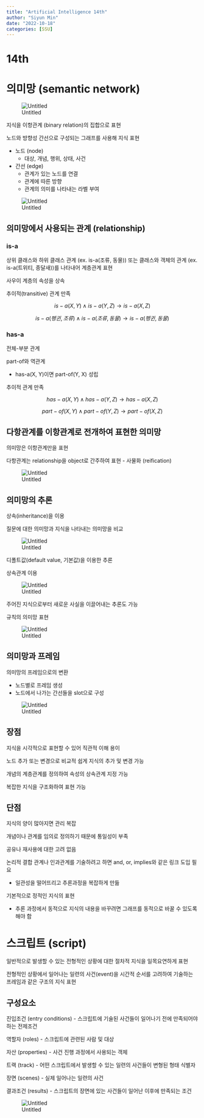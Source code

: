 ```yaml
---
title: "Artificial Intelligence 14th"
author: "Siyun Min"
date: "2022-10-18"
categories: [SSU]
---
```

# 14th

# 의미망 (semantic network)

![Untitled](./Untitled.png)

지식을 이항관계 (binary relation)의 집합으로 표현

노드와 방향성 간선으로 구성되는 그래프를 사용해 지식 표현

- 노드 (node)
    - 대상, 개념, 행위, 상태, 사건
- 간선 (edge)
    - 관계가 있는 노드를 연결
    - 관계에 따른 방향
    - 관계의 의미를 나타내는 라벨 부여

![Untitled](./Untitled%201.png)

## 의미망에서 사용되는 관계 (relationship)

### is-a

상위 클래스와 하위 클래스 관계 (ex. is-a(조류, 동물)) 또는 클래스와 객체의 관계 (ex. is-a(트위티, 종달새))를 나타내어 계층관계 표현

사우이 계층의 속성을 상속

추이적(transitive) 관계 만족

$$
is-a(X, Y) \land is-a(Y, Z) \to is-a(X, Z)
$$

$$
is-a(펭귄, 조류) \land is-a(조류, 동물) \to is-a(펭귄,동물)
$$

### has-a

전체-부분 관계

part-of와 역관계

- has-a(X, Y)이면 part-of(Y, X) 성립

추이적 관계 만족

$$
has-a(X, Y) \land has-a(Y, Z) \to has-a(X, Z)
$$

$$
part-of(X, Y) \land part-of(Y, Z) \to part-of(X, Z)
$$

## 다항관계를 이항관계로 전개하여 표현한 의미망

의미망은 이항관계만을 표현

다항관계는 relationship을 object로 간주하여 표현 - 사물화 (reification)

![Untitled](./Untitled%202.png)

## 의미망의 추론

상속(inheritance)을 이용

질문에 대한 의미망과 지식을 나타내는 의미망을 비교

![Untitled](./Untitled%203.png)

디폴트값(default value, 기본값)을 이용한 추론

상속관계 이용

![Untitled](./Untitled%204.png)

주어진 지식으로부터 새로운 사실을 이끌어내는 추론도 가능

규칙의 의미망 표현

![Untitled](./Untitled%205.png)

## 의미망과 프레임

의미망의 프레임으로의 변환

- 노드별로 프레임 생성
- 노드에서 나가는 간선들을 slot으로 구성

![Untitled](./Untitled%206.png)

## 장점

지식을 시각적으로 표현할 수 있어 직관적 이해 용이

노드 추가 또는 변경으로 비교적 쉽게 지식의 추가 및 변경 가능

개념의 계층관계를 정의하여 속성의 상속관계 지정 가능

복잡한 지식을 구조화하여 표현 가능

## 단점

지식의 양이 많아지면 관리 복잡

개념이나 관계를 임의로 정의하기 때문에 통일성이 부족

공유나 재사용에 대한 고려 없음

논리적 결합 관계나 인과관계를 기술하려고 하면 and, or, implies와 같은 링크 도입 필요

- 일관성을 떨어뜨리고 추론과정을 복잡하게 만듦

기본적으로 정적인 지식의 표현

- 추론 과정에서 동적으로 지식의 내용을 바꾸려면 그래프를 동적으로 바꿀 수 있도록 해야 함

# 스크립트 (script)

일반적으로 발생할 수 있는 전형적인 상황에 대한 절차적 지식을 일목요연하게 표현

전형적인 상황에서 일어나는 일련의 사건(event)을 시간적 순서를 고려하여 기술하는 프레임과 같은 구조의 지식 표현

## 구성요소

진입조건 (entry conditions) - 스크립트에 기술된 사건들이 일어나기 전에 만족되어야 하는 전제조건

역할자 (roles) - 스크립트에 관련된 사람 및 대상

자산 (properties) - 사건 진행 과정에서 사용되는 객체

트랙 (track) - 어떤 스크립트에서 발생할 수 있는 일련의 사건들이 변형된 형태 식별자

장면 (scenes) - 실제 일어나는 일련의 사건

결과조건 (results) - 스크립트의 장면에 있는 사건들이 일어난 이후에 만족되는 조건

![Untitled](./Untitled%207.png)